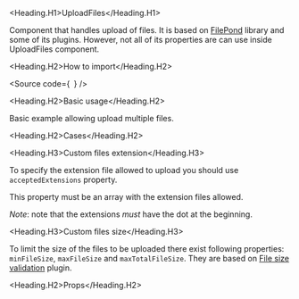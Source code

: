 

<Meta of={Stories} />

<Heading.H1>UploadFiles</Heading.H1>

Component that handles upload of files. It is based on [FilePond](https://github.com/pqina/filepond) library
and some of its plugins. However, not all of its properties are can use
inside UploadFiles component.

<Heading.H2>How to import</Heading.H2>

<Source
  code={`
`}
/>

<Heading.H2>Basic usage</Heading.H2>

Basic example allowing upload multiple files.

<Canvas of={Stories.Base} />

<Heading.H2>Cases</Heading.H2>

<Heading.H3>Custom files extension</Heading.H3>

To specify the extension file allowed to upload you should use
`acceptedExtensions` property.

This property must be an array with the extension files allowed.

_Note_: note that the extensions _must_ have the dot at the beginning.

<Heading.H3>Custom files size</Heading.H3>

To limit the size of the files to be uploaded there exist following properties: `minFileSize`,
`maxFileSize` and `maxTotalFileSize`. They are based on
[File size validation](https://pqina.nl/filepond/docs/api/plugins/file-validate-size/)
plugin.

<Heading.H2>Props</Heading.H2>

<ArgTypes of={Stories} />
